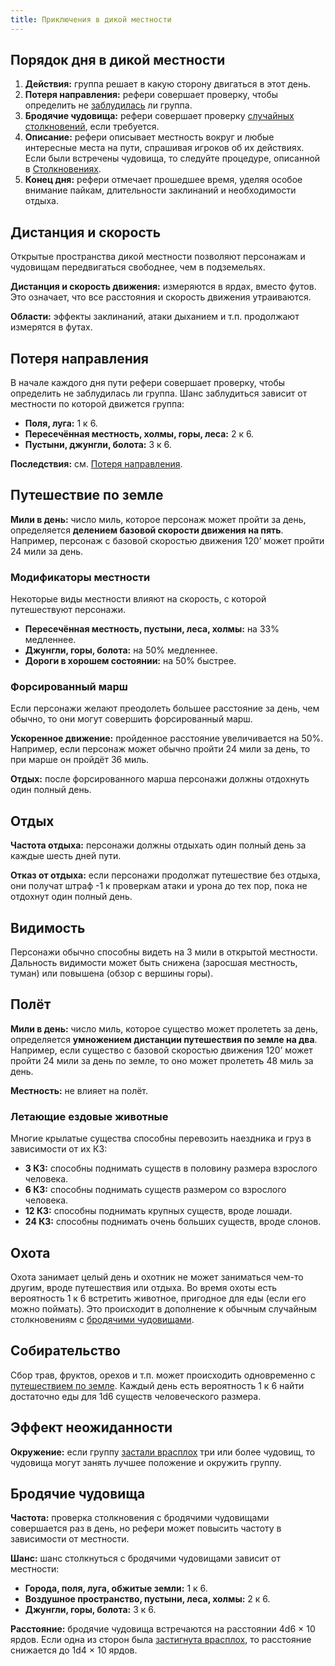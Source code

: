 ```yaml
---
title: Приключения в дикой местности
---
```



## Порядок дня в дикой местности

<Steps>

1. **Действия:** группа решает в какую сторону двигаться в этот день.
2. **Потеря направления:** рефери совершает проверку, чтобы определить не [заблудилась](#потеря-направления) ли группа.
3. **Бродячие чудовища:** рефери совершает проверку [случайных столкновений](#бродячие-чудовища), если требуется.
4. **Описание:** рефери описывает местность вокруг и любые интересные места на пути, спрашивая игроков об их действиях. Если были встречены чудовища, то следуйте процедуре, описанной в [Столкновениях](/adventures/encounters/encounters).
5. **Конец дня:** рефери отмечает прошедшее время, уделяя особое внимание пайкам, длительности заклинаний и необходимости отдыха.

</Steps>

## Дистанция и скорость

Открытые пространства дикой местности позволяют персонажам и чудовищам передвигаться свободнее, чем в подземельях.

**Дистанция и скорость движения:** измеряются в ярдах, вместо футов. Это означает, что все расстояния и скорость движения утраиваются.

**Области:** эффекты заклинаний, атаки дыханием и т.п. продолжают измерятся в футах.

## Потеря направления

В начале каждого дня пути рефери совершает проверку, чтобы определить не заблудилась ли группа. Шанс заблудиться зависит от местности по которой движется группа:

- **Поля, луга:** 1 к 6.
- **Пересечённая местность, холмы, горы, леса:** 2 к 6.
- **Пустыни, джунгли, болота:** 3 к 6.

**Последствия:** см. [Потеря направления](/adventures/adventuring/hazards-and-challenges#потеря-направления).

## Путешествие по земле

**Мили в день:** число миль, которое персонаж может пройти за день, определяется **делением базовой скорости движения на пять**. Например, персонаж с базовой скоростью движения 120’ может пройти 24 мили за день.

### Модификаторы местности

Некоторые виды местности влияют на скорость, с которой путешествуют персонажи.

- **Пересечённая местность, пустыни, леса, холмы:** на 33% медленнее.
- **Джунгли, горы, болота:** на 50% медленнее.
- **Дороги в хорошем состоянии:** на 50% быстрее.

### Форсированный марш

Если персонажи желают преодолеть большее расстояние за день, чем обычно, то они могут совершить форсированный марш.

**Ускоренное движение:** пройденное расстояние увеличивается на 50%. Например, если персонаж может обычно пройти 24 мили за день, то при марше он пройдёт 36 миль.

**Отдых:** после форсированного марша персонажи должны отдохнуть один полный день.

## Отдых

**Частота отдыха:** персонажи должны отдыхать один полный день за каждые шесть дней пути.

**Отказ от отдыха:** если персонажи продолжат путешествие без отдыха, они получат штраф -1 к проверкам атаки и урона до тех пор, пока не отдохнут один полный день.

## Видимость

Персонажи обычно способны видеть на 3 мили в открытой местности. Дальность видимости может быть снижена (заросшая местность, туман) или повышена (обзор с вершины горы).

## Полёт

**Мили в день:** число миль, которое существо может пролететь за день, определяется **умножением дистанции путешествия по земле на два**. Например, если существо с базовой скоростью движения 120’ может пройти 24 мили за день по земле, то оно может пролететь 48 миль за день.

**Местность:** не влияет на полёт.

### Летающие ездовые животные

Многие крылатые существа способны перевозить наездника и груз в зависимости от их КЗ:

- **3 КЗ:** способны поднимать существ в половину размера взрослого человека.
- **6 КЗ:** способны поднимать существ размером со взрослого человека.
- **12 КЗ:** способны поднимать крупных существ, вроде лошади.
- **24 КЗ:** способны поднимать очень больших существ, вроде слонов.

## Охота

Охота занимает целый день и охотник не может заниматься чем-то другим, вроде путешествия или отдыха. Во время охоты есть вероятность 1 к 6 встретить животное, пригодное для еды (если его можно поймать). Это происходит в дополнение к обычным случайным столкновениям с [бродячими чудовищами](#бродячие-чудовища).

## Собирательство

Сбор трав, фруктов, орехов и т.п. может происходить одновременно с [путешествием по земле](#путешествие-по-земле). Каждый день есть вероятность 1 к 6 найти достаточно еды для 1d6 существ человеческого размера.

## Эффект неожиданности

**Окружение:** если группу [застали врасплох](/adventures/encounters/encounters#эффект-неожиданности) три или более чудовищ, то чудовища могут занять лучшее положение и окружить группу.

## Бродячие чудовища

**Частота:** проверка столкновения с бродячими чудовищами совершается раз в день, но рефери может повысить частоту в зависимости от местности.

**Шанс:** шанс столкнуться с бродячими чудовищами зависит от местности:

- **Города, поля, луга, обжитые земли:** 1 к 6.
- **Воздушное пространство, пустыни, леса, холмы:** 2 к 6.
- **Джунгли, горы, болота:** 3 к 6.

**Расстояние:** бродячие чудовища встречаются на расстоянии 4d6 × 10 ярдов. Если одна из сторон была [застигнута врасплох](/adventures/encounters/encounters#эффект-неожиданности), то расстояние снижается до 1d4 × 10 ярдов.
